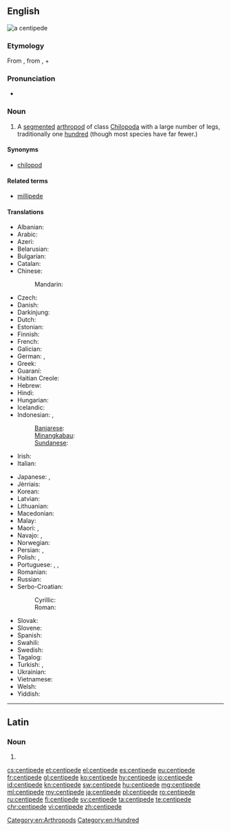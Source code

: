 ==English==
{{wikipedia}}
[[Image:Chilopod_%28Marshal_Hedin%29.jpg|thumb|right|a centipede]]
{{wikispecies|Chilopoda}}
===Etymology===
From {{etyl|fr|en}} {{term|centipède|lang=fr}}, from {{etyl|la|en}} {{term|centi-||hundred|lang=la}}, + {{term|-pede||feet|lang=la}}

===Pronunciation===
* {{a|UK}} {{IPA|/ˈsɛnt.ɪ.pid/}}

===Noun===
{{en-noun}}

# A [[segmented]] [[arthropod]] of class [[Chilopoda]] with a large number of legs, traditionally one [[hundred]] (though most species have far fewer.)

====Synonyms====
* [[chilopod]]

====Related terms====
* [[millipede]]

====Translations====
{{trans-top|a segmented arthropod of class Chilopoda}}
* Albanian: {{t|sq|njëqindkëmbëshi}}
* Arabic: {{t|ar|حريش|m|tr=ḥarīš|sc=Arab}}
* Azeri: {{t+|az|qırxayaq}}
* Belarusian: {{t|be|cараканожка|f|tr=sarakanóžka|sc=Cyrl}}
* Bulgarian: {{t|bg|стоножка|f|tr=stonóžka|sc=Cyrl}}
* Catalan: {{t|ca|centpeus}}
* Chinese:
*: Mandarin: {{t+|cmn|蜈蚣|tr=wúgōng|sc=Hani}}
* Czech: {{t+|cs|stonožka|f}}
* Danish: {{t|da|skolopender}}
* Darkinjung: {{t|xda|búrranburran}}
* Dutch: {{t+|nl|duizendpoot|m}}
* Estonian: {{t|et|sadajalgne}}
* Finnish: {{t|fi|juoksujalkainen}}
* French: {{t+|fr|centipède|m}}
* Galician: {{t|gl|cempés}}
* German: {{t|de|Hundertfüßer|m}}, {{t+|de|Tausendfüßer|m}}
* Greek: {{t+|el|σαρανταποδαρούσα|f|tr=sarantapodaroúsa|sc=Grek}}
* Guaraní: {{t|gn|japeusa}}
* Haitian Creole: {{t|ht|miryapod}}
* Hebrew: {{t+|he|נדל|m|tr=nadal}}
* Hindi: {{t|hi|चालीसपद|tr=cālīspad|sc=Deva}}
* Hungarian: {{t+|hu|százlábú}}
* Icelandic: {{t|is|margfætlur}}
* Indonesian: {{t+|id|kelabang}}, {{t+|id|lipan}}
*: [[Banjarese]]: {{t|bjn|halilipan}}
*: [[Minangkabau]]: {{t|min|sipasan}}
*: [[Sundanese]]: {{t+|su|babakaur}}
* Irish: {{t|ga|céadchosach}}
* Italian: {{t|it|centopiedi|m}}
{{trans-mid}}
* Japanese: {{t|ja|ムカデ|tr=mukade|sc=Jpan}}, {{t+|ja|百足|tr=むかで, mukade|sc=Jpan}} 
* Jèrriais: {{t|roa-jer|bête à chent pids|f}}
* Korean: {{t+|ko|지네|tr=jine|sc=Kore}}
* Latvian: {{t|lv|simtkāji}}
* Lithuanian: {{t|lt|lūpakojai}}
* Macedonian: {{t|mk|стоногалка|f|tr=stonógalka}}
* Malay: {{t|ms|lipan}}
* Maori: {{t|mi|weri}}, {{t|mi|wakapihau}}
* Navajo: {{t|nv|jááłánii}}, {{t|nv|jáád łánii}}
* Norwegian: {{t|no|skolopender|m}}
* Persian: {{t+|fa|صدپا|tr=sad-pâ|sc=fa-Arab}}, {{t+|fa|پرپا|sc=fa-Arab}}
* Polish: {{t+|pl|stonoga|f}}, {{t|pl|pareczniki}}
* Portuguese: {{t|pt|centípede|m}}, {{t+|pt|centopeia|f}}, {{t|pt|quilópode}}
* Romanian: {{t|ro|centiped}}
* Russian: {{t+|ru|сороконожка|f|tr=sorokonóžka}}
* Serbo-Croatian:
*: Cyrillic: {{t|sh|стонога|f}}
*: Roman: {{t+|sh|stonoga|f}}
* Slovak: {{t|sk|stonožka|f}}
* Slovene: {{t+|sl|stonoga}}
* Spanish: {{t+|es|ciempiés|m}}
* Swahili: {{t+|sw|tandu}}
* Swedish: {{t|sv|enkelfoting|c}}
* Tagalog: {{t+|tl|alupihan}}
* Turkish: {{t+|tr|kırkayak}}, {{t|tr|çıya}}
* Ukrainian: {{t|uk|cороконіжка|f|tr=sorokonížka|sc=Cyrl}}
* Vietnamese: {{t|vi|con rít}}
* Welsh: {{t|cy|neidr gantroed}}
* Yiddish: {{t|yi|סענטיפּעדע|sc=Hebr}}
{{trans-bottom}}

[[Category:en:Arthropods]]
[[Category:en:Hundred]]

----

==Latin==

===Noun===
{{la-noun-form|centipede}}

# {{inflection of|centipēs||abl|s|lang=la}}

[[cs:centipede]]
[[et:centipede]]
[[el:centipede]]
[[es:centipede]]
[[eu:centipede]]
[[fr:centipede]]
[[gl:centipede]]
[[ko:centipede]]
[[hy:centipede]]
[[io:centipede]]
[[id:centipede]]
[[kn:centipede]]
[[sw:centipede]]
[[hu:centipede]]
[[mg:centipede]]
[[ml:centipede]]
[[my:centipede]]
[[ja:centipede]]
[[pl:centipede]]
[[ro:centipede]]
[[ru:centipede]]
[[fi:centipede]]
[[sv:centipede]]
[[ta:centipede]]
[[te:centipede]]
[[chr:centipede]]
[[vi:centipede]]
[[zh:centipede]]